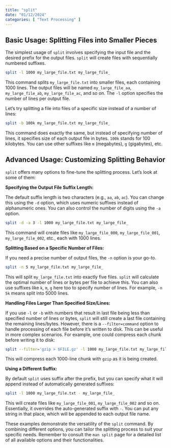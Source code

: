 ```yaml
---
title: "split"
date: "01/12/2024"
categories: [ "Text Processing" ]
---
```

## Basic Usage: Splitting Files into Smaller Pieces

The simplest usage of `split` involves specifying the input file and the desired prefix for the output files.  `split` will create files with sequentially numbered suffixes.

```bash
split -l 1000 my_large_file.txt my_large_file_
```

This command splits `my_large_file.txt` into smaller files, each containing 1000 lines.  The output files will be named `my_large_file_aa`, `my_large_file_ab`, `my_large_file_ac`, and so on.  The `-l` option specifies the number of lines per output file.

Let's try splitting a file into files of a specific size instead of a number of lines:

```bash
split -b 100k my_large_file.txt my_large_file_
```

This command does exactly the same, but instead of specifying number of lines, it specifies size of each output file in bytes. `100k` stands for 100 kilobytes. You can use other suffixes like `m` (megabytes), `g` (gigabytes), etc.


## Advanced Usage: Customizing Splitting Behavior

`split` offers many options to fine-tune the splitting process. Let's look at some of them:

**Specifying the Output File Suffix Length:**

The default suffix length is two characters (e.g., `aa`, `ab`, `ac`). You can change this using the `-d` option, which uses numeric suffixes instead of alphanumeric ones.  You can also control the number of digits using the `-a` option.

```bash
split -d -a 3 -l 1000 my_large_file.txt my_large_file_
```

This command will create files like `my_large_file_000`, `my_large_file_001`, `my_large_file_002`, etc., each with 1000 lines.


**Splitting Based on a Specific Number of Files:**

If you need a precise number of output files, the `-n` option is your go-to.

```bash
split -n 5 my_large_file.txt my_large_file_
```

This will split `my_large_file.txt` into exactly five files.  `split` will calculate the optimal number of lines or bytes per file to achieve this.  You can also use suffixes like `k`, `m`, `g` here too to specify number of lines. For example, `-n 5k` means split into 5000 lines.


**Handling Files Larger Than Specified Size/Lines:**

If you use `-l` or `-b` with numbers that result in last file being less than specified number of lines or bytes, `split` will still create a last file containing the remaining lines/bytes.  However, there is a `--filter=command` option to handle processing of each file before it's written to disk. This can be useful in more complex scenarios. For example, one could compress each chunk before writing it to disk:

```bash
split --filter='gzip > $FILE.gz' -l 1000 my_large_file.txt my_large_file_
```

This will compress each 1000-line chunk with `gzip` as it is being created.


**Using a Different Suffix:**

By default `split` uses suffix after the prefix, but you can specify what it will append instead of automatically generated suffixes:

```bash
split -l 1000 my_large_file.txt - my_large_file_
```

This will create files like `my_large_file_001`, `my_large_file_002` and so on.  Essentially, it overrides the auto-generated suffix with `-`.  You can put any string in that place, which will be appended to each output file name.


These examples demonstrate the versatility of the `split` command. By combining different options, you can tailor the splitting process to suit your specific needs. Remember to consult the `man split` page for a detailed list of all available options and their functionalities.

